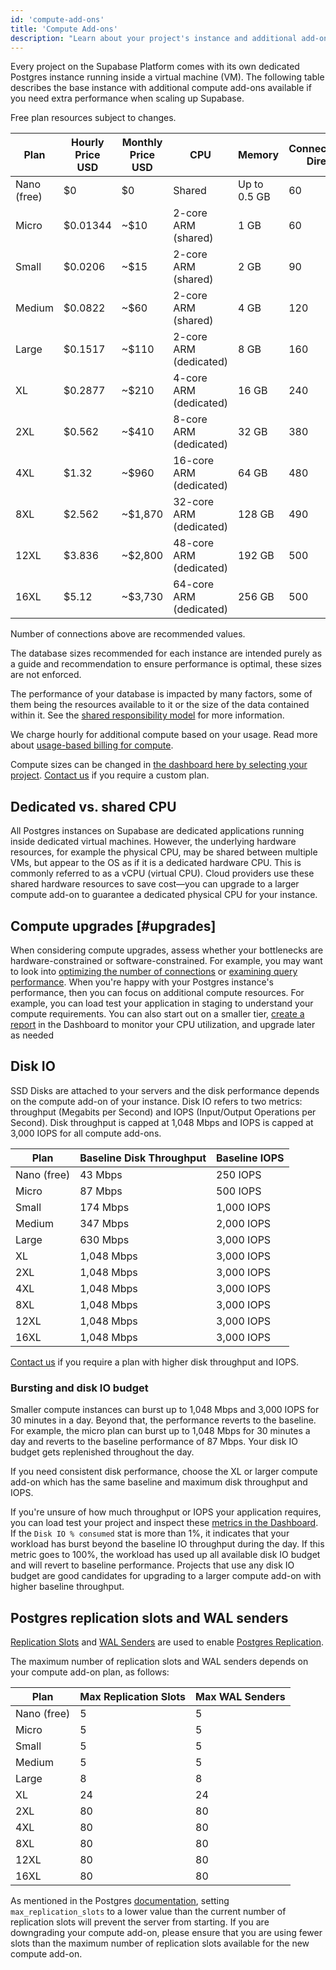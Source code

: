```yaml
---
id: 'compute-add-ons'
title: 'Compute Add-ons'
description: "Learn about your project's instance and additional add-ons."
---
```


Every project on the Supabase Platform comes with its own dedicated Postgres instance running inside a virtual machine (VM). The following table describes the base instance with additional compute add-ons available if you need extra performance when scaling up Supabase.

<Admonition type="note">

Free plan resources subject to changes.

</Admonition>

| Plan        | Hourly Price USD | Monthly Price USD | CPU                     | Memory       | Connections: Direct | Connections: Pooler | Recommended Maximum DB Size |
| ----------- | ---------------- | ----------------- | ----------------------- | ------------ | ------------------- | ------------------- | --------------------------- |
| Nano (free) | $0               | $0                | Shared                  | Up to 0.5 GB | 60                  | 200                 | 500MB                       |
| Micro       | $0.01344         | ~$10              | 2-core ARM (shared)     | 1 GB         | 60                  | 200                 | 10GB                        |
| Small       | $0.0206          | ~$15              | 2-core ARM (shared)     | 2 GB         | 90                  | 400                 | 50GB                        |
| Medium      | $0.0822          | ~$60              | 2-core ARM (shared)     | 4 GB         | 120                 | 600                 | 100GB                       |
| Large       | $0.1517          | ~$110             | 2-core ARM (dedicated)  | 8 GB         | 160                 | 800                 | 200GB                       |
| XL          | $0.2877          | ~$210             | 4-core ARM (dedicated)  | 16 GB        | 240                 | 1,000               | 500GB                       |
| 2XL         | $0.562           | ~$410             | 8-core ARM (dedicated)  | 32 GB        | 380                 | 1,500               | 1TB                         |
| 4XL         | $1.32            | ~$960             | 16-core ARM (dedicated) | 64 GB        | 480                 | 3,000               | 2TB                         |
| 8XL         | $2.562           | ~$1,870           | 32-core ARM (dedicated) | 128 GB       | 490                 | 6,000               | 4TB                         |
| 12XL        | $3.836           | ~$2,800           | 48-core ARM (dedicated) | 192 GB       | 500                 | 9,000               | 6TB                         |
| 16XL        | $5.12            | ~$3,730           | 64-core ARM (dedicated) | 256 GB       | 500                 | 12,000              | 10TB                        |

Number of connections above are recommended values.

<Admonition type="note" label="Recommended Database Size">

The database sizes recommended for each instance are intended purely as a guide and recommendation to ensure performance is optimal, these sizes are not enforced.

The performance of your database is impacted by many factors, some of them being the resources available to it or the size of the data contained within it. See the [shared responsibility model](https://supabase.com/docs/guides/platform/shared-responsibility-model) for more information.

</Admonition>

We charge hourly for additional compute based on your usage. Read more about [usage-based billing for compute](/docs/guides/platform/org-based-billing#usage-based-billing-for-compute).

Compute sizes can be changed in [the dashboard here by selecting your project](https://supabase.com/dashboard/project/_/settings/addons?panel=computeInstance). [Contact us](https://supabase.com/contact/enterprise) if you require a custom plan.

## Dedicated vs. shared CPU

All Postgres instances on Supabase are dedicated applications running inside dedicated virtual machines. However, the underlying hardware resources, for example the physical CPU, may be shared between multiple VMs, but appear to the OS as if it is a dedicated hardware CPU. This is commonly referred to as a vCPU (virtual CPU). Cloud providers use these shared hardware resources to save cost—you can upgrade to a larger compute add-on to guarantee a dedicated physical CPU for your instance.

## Compute upgrades [#upgrades]

When considering compute upgrades, assess whether your bottlenecks are hardware-constrained or software-constrained. For example, you may want to look into [optimizing the number of connections](/docs/guides/platform/performance#optimizing-the-number-of-connections) or [examining query performance](/docs/guides/platform/performance#examining-query-performance). When you're happy with your Postgres instance's performance, then you can focus on additional compute resources. For example, you can load test your application in staging to understand your compute requirements. You can also start out on a smaller tier, [create a report](https://supabase.com/dashboard/project/_/reports) in the Dashboard to monitor your CPU utilization, and upgrade later as needed

## Disk IO

SSD Disks are attached to your servers and the disk performance depends on the compute add-on of your instance. Disk IO refers to two metrics: throughput (Megabits per Second) and IOPS (Input/Output Operations per Second). Disk throughput is capped at 1,048 Mbps and IOPS is capped at 3,000 IOPS for all compute add-ons.

| Plan        | Baseline Disk Throughput | Baseline IOPS |
| ----------- | ------------------------ | ------------- |
| Nano (free) | 43 Mbps                  | 250 IOPS      |
| Micro       | 87 Mbps                  | 500 IOPS      |
| Small       | 174 Mbps                 | 1,000 IOPS    |
| Medium      | 347 Mbps                 | 2,000 IOPS    |
| Large       | 630 Mbps                 | 3,000 IOPS    |
| XL          | 1,048 Mbps               | 3,000 IOPS    |
| 2XL         | 1,048 Mbps               | 3,000 IOPS    |
| 4XL         | 1,048 Mbps               | 3,000 IOPS    |
| 8XL         | 1,048 Mbps               | 3,000 IOPS    |
| 12XL        | 1,048 Mbps               | 3,000 IOPS    |
| 16XL        | 1,048 Mbps               | 3,000 IOPS    |

[Contact us](https://supabase.com/contact/enterprise) if you require a plan with higher disk throughput and IOPS.

### Bursting and disk IO budget

Smaller compute instances can burst up to 1,048 Mbps and 3,000 IOPS for 30 minutes in a day. Beyond that, the performance reverts to the baseline. For example, the micro plan can burst up to 1,048 Mbps for 30 minutes a day and reverts to the baseline performance of 87 Mbps. Your disk IO budget gets replenished throughout the day.

If you need consistent disk performance, choose the XL or larger compute add-on which has the same baseline and maximum disk throughput and IOPS.

If you're unsure of how much throughput or IOPS your application requires, you can load test your project and inspect these [metrics in the Dashboard](https://supabase.com/dashboard/project/_/reports). If the `Disk IO % consumed` stat is more than 1%, it indicates that your workload has burst beyond the baseline IO throughput during the day. If this metric goes to 100%, the workload has used up all available disk IO budget and will revert to baseline performance. Projects that use any disk IO budget are good candidates for upgrading to a larger compute add-on with higher baseline throughput.

## Postgres replication slots and WAL senders

[Replication Slots](https://postgresqlco.nf/doc/en/param/max_replication_slots) and [WAL Senders](https://postgresqlco.nf/doc/en/param/max_wal_senders/) are used to enable [Postgres Replication](/docs/guides/database/replication).

The maximum number of replication slots and WAL senders depends on your compute add-on plan, as follows:

| Plan        | Max Replication Slots | Max WAL Senders |
| ----------- | --------------------- | --------------- |
| Nano (free) | 5                     | 5               |
| Micro       | 5                     | 5               |
| Small       | 5                     | 5               |
| Medium      | 5                     | 5               |
| Large       | 8                     | 8               |
| XL          | 24                    | 24              |
| 2XL         | 80                    | 80              |
| 4XL         | 80                    | 80              |
| 8XL         | 80                    | 80              |
| 12XL        | 80                    | 80              |
| 16XL        | 80                    | 80              |

<Admonition type="caution">

As mentioned in the Postgres [documentation](https://postgresqlco.nf/doc/en/param/max_replication_slots/), setting `max_replication_slots` to a lower value than the current number of replication slots will prevent the server from starting. If you are downgrading your compute add-on, please ensure that you are using fewer slots than the maximum number of replication slots available for the new compute add-on.

</Admonition>

